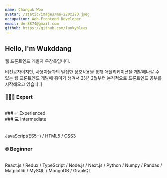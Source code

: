 ```yaml
---
name: Changuk Woo
avatar: /static/images/me-220x220.jpeg
occupation: Web-Frontend Developer
email: dnr8874@gmail.com
github: https://github.com/funkyblues
---
```


## Hello, I'm Wukddang

웹 프론트엔드 개발자 우창욱입니다.

비전공자이지만, 사용자들과의 밀접한 상호작용을 통해 애플리케이션을 개발해나갈 수 있는 웹 프론트엔드 개발에 흥미가 생겨서 23년 2월부터 본격적으로 프론트엔드 공부를 시작해오고 있습니다

### 👨🏻‍🎓 Expert

<br />
### ✅ Experienced
<br />
### 💻 Intermediate

<br /> JavaScript(ES5+) / HTML5 / CSS3

### 🔥 Beginner

<br /> React.js / Redux / TypeScript / Node.js / Next.js / Python / Numpy / Pandas / Matplotlib /
MySQL / MongoDB / GraphQL

